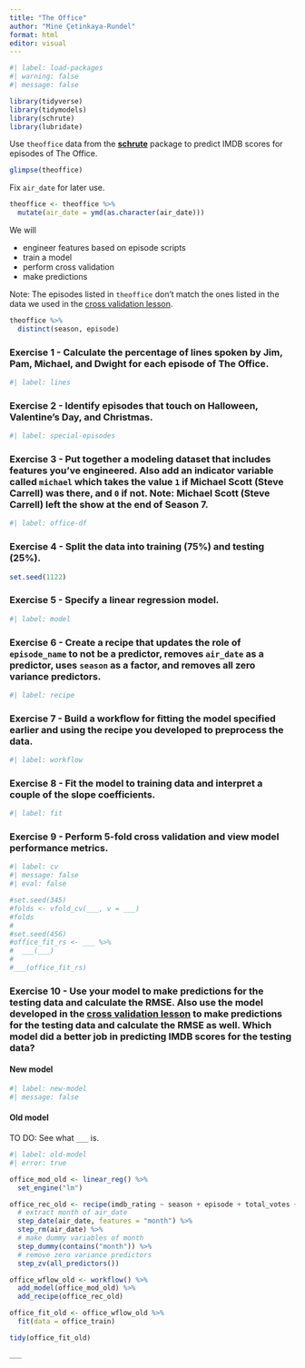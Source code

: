```yaml
---
title: "The Office"
author: "Mine Çetinkaya-Rundel"
format: html
editor: visual
---
```


```r
#| label: load-packages
#| warning: false
#| message: false

library(tidyverse)
library(tidymodels)
library(schrute)
library(lubridate)
```

Use `theoffice` data from the [**schrute**](https://bradlindblad.github.io/schrute/) package to predict IMDB scores for episodes of The Office.

```r
glimpse(theoffice)
```

Fix `air_date` for later use.

```r
theoffice <- theoffice %>%
  mutate(air_date = ymd(as.character(air_date)))
```

We will

-   engineer features based on episode scripts
-   train a model
-   perform cross validation
-   make predictions

Note: The episodes listed in `theoffice` don't match the ones listed in the data we used in the [cross validation lesson](https://ids-s1-20.github.io/slides/week-10/w10-d02-cross-validation/w10-d02-cross-validation.html).

```r
theoffice %>%
  distinct(season, episode)
```

### Exercise 1 - Calculate the percentage of lines spoken by Jim, Pam, Michael, and Dwight for each episode of The Office.

```r
#| label: lines

```

### Exercise 2 - Identify episodes that touch on Halloween, Valentine's Day, and Christmas.

```r
#| label: special-episodes

```

### Exercise 3 - Put together a modeling dataset that includes features you've engineered. Also add an indicator variable called `michael` which takes the value `1` if Michael Scott (Steve Carrell) was there, and `0` if not. Note: Michael Scott (Steve Carrell) left the show at the end of Season 7.

```r
#| label: office-df

```

### Exercise 4 - Split the data into training (75%) and testing (25%).

```r
set.seed(1122)

```

### Exercise 5 - Specify a linear regression model.

```r
#| label: model

```

### Exercise 6 - Create a recipe that updates the role of `episode_name` to not be a predictor, removes `air_date` as a predictor, uses `season` as a factor, and removes all zero variance predictors.

```r
#| label: recipe

```

### Exercise 7 - Build a workflow for fitting the model specified earlier and using the recipe you developed to preprocess the data.

```r
#| label: workflow

```

### Exercise 8 - Fit the model to training data and interpret a couple of the slope coefficients.

```r
#| label: fit

```

### Exercise 9 - Perform 5-fold cross validation and view model performance metrics.

```r
#| label: cv
#| message: false
#| eval: false

#set.seed(345)
#folds <- vfold_cv(___, v = ___)
#folds
#
#set.seed(456)
#office_fit_rs <- ___ %>%
#  ___(___)
#
#___(office_fit_rs)
```

### Exercise 10 - Use your model to make predictions for the testing data and calculate the RMSE. Also use the model developed in the [cross validation lesson](https://ids-s1-20.github.io/slides/week-10/w10-d02-cross-validation/w10-d02-cross-validation.html) to make predictions for the testing data and calculate the RMSE as well. Which model did a better job in predicting IMDB scores for the testing data?

#### New model

```r
#| label: new-model
#| message: false

```

#### Old model

TO DO: See what `___` is.

````r
#| label: old-model
#| error: true

office_mod_old <- linear_reg() %>%
  set_engine("lm")

office_rec_old <- recipe(imdb_rating ~ season + episode + total_votes + air_date, data = office_train) %>%
  # extract month of air_date
  step_date(air_date, features = "month") %>%
  step_rm(air_date) %>%
  # make dummy variables of month 
  step_dummy(contains("month")) %>%
  # remove zero variance predictors
  step_zv(all_predictors())

office_wflow_old <- workflow() %>%
  add_model(office_mod_old) %>%
  add_recipe(office_rec_old)

office_fit_old <- office_wflow_old %>%
  fit(data = office_train)

tidy(office_fit_old)

___
````
